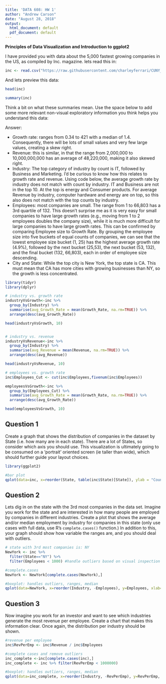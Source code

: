 ```yaml
---
title: 'DATA 608: HW 1'
author: "Andrew Carson"
date: "August 28, 2018"
output:
  html_document: default
  pdf_document: default
---
```



**Principles of Data Visualization and Introduction to ggplot2**

I have provided you with data about the 5,000 fastest growing companies in the US, as compiled by Inc. magazine. lets read this in:

```r

inc <- read.csv("https://raw.githubusercontent.com/charleyferrari/CUNY_DATA_608/master/module1/Data/inc5000_data.csv", header= TRUE)

```

And lets preview this data:

```r

head(inc)

```
```r

summary(inc)

```

Think a bit on what these summaries mean. Use the space below to add some more relevant non-visual exploratory information you think helps you understand this data:

Answer:

  * Growth rate: ranges from 0.34 to 421 with a median of 1.4.  Consequently, there will be lots of small values and very few large values, creating a skew right.
  * Revenue: this is similar, in that the range from 2,000,000 to 10,000,000,000 has an average of 48,220,000, making it also skewed right.
  * Industry: The top category of industry by count is IT, followed by Business and Marketing.  I'd be curious to know how this relates to growth rate and revenue.  Using code below, the average growth rate by industry does not match with count by industry.  IT and Business are not in the top 10.  At the top is energy and Consumer products.  For average Revenue by industry, computer hardware and energy are on top, so this also does not match with the top counts by industry.
  * Employees: most companies are small.  The range from 1 to 66,803 has a 3rd quartile of 132.  This doesn't surprise me as it is very easy for small companies to have large growth rates (e.g., moving from 1 to 2 employees doubles the company size), while it is much more difficult for large companies to have large growth rates.  This can be confirmed by comparing Employee size to Growth Rate.  By grouping the employee size into five buckets of equal counts of companies, we can see that the lowest employee size bucket (1, 25) has the highest average growth rate (4.9%), followed by the next bucket (25,53), the next bucket (53, 132), and the final bucket (132, 66,803), each in order of employee size descending.
  * City and State: While the top city is New York, the top state is CA.  This must mean that CA has more cities with growing businesses than NY, so the growth is less concentrated.

```r
library(tidyr)
library(dplyr)

# industry vs. growth rate
industryVsGrowth<-inc %>%
  group_by(Industry) %>%
  summarise(avg_Growth_Rate = mean(Growth_Rate, na.rm=TRUE)) %>%
  arrange(desc(avg_Growth_Rate))

head(industryVsGrowth, 10)


# industry vs. revenue
industryVsRevenue<-inc %>%
  group_by(Industry) %>%
  summarise(avg_Revenue = mean(Revenue, na.rm=TRUE)) %>%
  arrange(desc(avg_Revenue))

head(industryVsRevenue, 10)

# employees vs. growth rate
inc$Employees_Cut <- cut(inc$Employees,fivenum(inc$Employees))

employeesVsGrowth<-inc %>%
  group_by(Employees_Cut) %>%
  summarise(avg_Growth_Rate = mean(Growth_Rate, na.rm=TRUE)) %>%
  arrange(desc(avg_Growth_Rate))

head(employeesVsGrowth, 10)

```

## Question 1

Create a graph that shows the distribution of companies in the dataset by State (i.e. how many are in each state). There are a lot of States, so consider which axis you should use. This visualization is ultimately going to be consumed on a 'portrait' oriented screen (ie taller than wide), which should further guide your layout choices.

```r
library(ggplot2)

#bar plot
qplot(data=inc, x=reorder(State, table(inc$State)[State]), ylab = "Count", xlab = "State", main = "States by Count of Companies") + geom_bar() + coord_flip()

```

## Question 2

Lets dig in on the state with the 3rd most companies in the data set. Imagine you work for the state and are interested in how many people are employed by companies in different industries. Create a plot that shows the average and/or median employment by industry for companies in this state (only use cases with full data, use R's `complete.cases()` function.) In addition to this, your graph should show how variable the ranges are, and you should deal with outliers.

```r

# state with 3rd most companies is: NY
NewYork <- inc %>%
  filter(State=="NY") %>%
  filter(Employees < 1000) #handle outliers based on visual inspection

#complete.cases
NewYork <- NewYork[complete.cases(NewYork),]

#boxplot: handles outliers, ranges, median
qplot(data=NewYork, x=reorder(Industry, -Employees), y=Employees, xlab="Industry", ylab="Employees", main="Employee Counts by Industry") + geom_boxplot() + theme(axis.text.x = element_text(angle=90, vjust=1))

```

## Question 3

Now imagine you work for an investor and want to see which industries generate the most revenue per employee. Create a chart that makes this information clear. Once again, the distribution per industry should be shown.

```r
#revenue per employee
inc$RevPerEmp <- inc$Revenue / inc$Employees

#complete cases and remove outliers
inc_complete <-inc[complete.cases(inc),]
inc_complete <- inc %>% filter(RevPerEmp < 1000000)

#boxplot: handles outliers, ranges, median
qplot(data=inc_complete, x=reorder(Industry, -RevPerEmp), y=RevPerEmp, xlab="Industry", ylab="Revenue Per Employee", main="Revenue Per Employee by Industry") + geom_boxplot() + theme(axis.text.x = element_text(angle=90, vjust=1))

```

